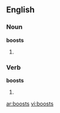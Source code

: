 ==English==

===Noun===
'''boosts'''

# {{plural of|[[boost]]}}

===Verb===
'''boosts'''

# {{third person singular of|[[boost]]}}

[[ar:boosts]]
[[vi:boosts]]